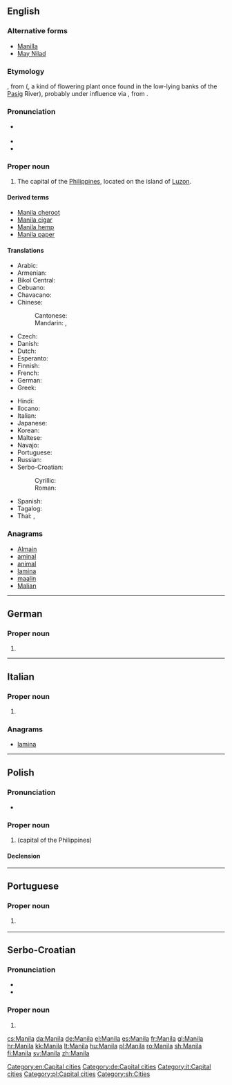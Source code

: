 {{also|manila|Mǎnílā|manilla}}
==English==

{{wikipedia}}

===Alternative forms===
* [[Manilla]] {{qualifier|nonstandard}}
* [[May Nilad]] {{qualifier|historical}}

===Etymology===
{{etyl|tl|en}} {{term|Maynila|lang=tl}}, from {{term|may nilad|lang=tl}} ({{term|may||there is|lang=tl}}, {{term|nilad|lang=tl}} a kind of flowering plant once found in the low-lying banks of the [[Pasig]] River), probably under influence via {{etyl|es|en}}, from {{term|امان الله|أمان الله|sc=Arab|tr=amān Allāh|God’s protection|lang=ar}}.

===Pronunciation===
* {{a|UK|US}} {{IPA|/məˈnɪl.ə/}}
* {{hyphenation|ma|nila|lang=en}}
* {{rhymes|ɪlə}}

===Proper noun===
{{en-proper noun}}

# The capital of the [[Philippines]], located on the island of [[Luzon]].

====Derived terms====
* [[Manila cheroot]]
* [[Manila cigar]]
* [[Manila hemp]]
* [[Manila paper]]

====Translations====
{{trans-top|capital of the Philippines}}
* Arabic: {{t|ar|مانيلا|f|tr=maniila}}
* Armenian: {{t|hy|Մանիլա|tr=Manila}}
* Bikol Central: {{t|bcl|Manila}}
* Cebuano: {{t|ceb|Manila}}
* Chavacano: {{t|cbk|Manila}}
* Chinese:
*: Cantonese: {{t|yue|馬尼拉|tr=maa5 nei4 laai1|sc=Hani}}
*: Mandarin: {{t|cmn|馬尼拉|sc=Hani}},  {{t+|cmn|马尼拉|tr=Mǎnílā|sc=Hani}}
* Czech: {{t+|cs|Manila|f}}
* Danish: {{t+|da|Manila}}
* Dutch: {{t|nl|Manilla}}
* Esperanto: {{t|eo|Manilo}}
* Finnish: {{t+|fi|Manila}}
* French: {{t+|fr|Manille|f}}
* German: {{t+|de|Manila|n}}
* Greek: {{t+|el|Μανίλα|f|tr=Maníla}}
{{trans-mid}}
* Hindi: {{t|hi|मनीला|tr=Manīlā}}
* Ilocano: {{t|ilo|Manila}}
* Italian: {{t|it|Manila|f}}
* Japanese: {{t|ja|マニラ|tr=Manira}}
* Korean: {{t+|ko|마닐라|tr=Manilla|sc=Hang}}
* Maltese: {{t|mt|Manila|f}}
* Navajo: {{t|nv|Manííla}}
* Portuguese: {{t|pt|Manila|f}}
* Russian: {{t|ru|Манила|f|tr=Maníla}}
* Serbo-Croatian:
*: Cyrillic: {{t|sh|Манила|f}}
*: Roman: {{t+|sh|Manila|f}}
* Spanish: {{t+|es|Manila|f}}
* Tagalog: {{t|tl|Maynila}}
* Thai: {{t|th|มะนิลา|tr=má-ní-laa}}, {{t|th|กรุงมะนิลา|tr=grung-má-ní-laa}}
{{trans-bottom}}

===Anagrams===
* [[Almain#English|Almain]]
* [[aminal#English|aminal]]
* [[animal#English|animal]]
* [[lamina#English|lamina]]
* [[maalin#English|maalin]]
* [[Malian#English|Malian]]

[[Category:en:Capital cities]]

----

==German==

===Proper noun===
{{de-proper noun}}

# {{l|en|Manila}}

[[Category:de:Capital cities]]

----

==Italian==

===Proper noun===
{{it-proper noun|g=f}}

# {{l|en|Manila}}

===Anagrams===
* [[lamina#Italian|lamina]]

[[Category:it:Capital cities]]

----

==Polish==
{{wikipedia|lang=pl}}

===Pronunciation===
* {{audio|Pl-Manila.ogg|audio|lang=pl}}

===Proper noun===
{{head|pl|proper noun|g=f}}

# {{l|en|Manila}} (capital of the Philippines)

====Declension====
{{pl-decl-noun-sing|Manila|Manili|Manili|Manilę|Manilą|Manili|Manilo}}

[[Category:pl:Capital cities]]

----

==Portuguese==

===Proper noun===
{{pt-proper noun|f}}

# {{l/en|Manila}} {{gloss|capital of the Philippines}}

----

==Serbo-Croatian==
{{wikipedia|lang=sh}}

===Pronunciation===
* {{IPA|/mânila/|lang=sh}}
* {{hyphenation|Ma|ni|la|lang=sh}}

===Proper noun===
{{sh-proper noun|g=f|head=Mȁnila|r|Манила|Ма̏нила}}

# {{l|en|Manila}}

[[Category:sh:Cities]]

[[cs:Manila]]
[[da:Manila]]
[[de:Manila]]
[[el:Manila]]
[[es:Manila]]
[[fr:Manila]]
[[gl:Manila]]
[[hr:Manila]]
[[kk:Manila]]
[[lt:Manila]]
[[hu:Manila]]
[[pl:Manila]]
[[ro:Manila]]
[[sh:Manila]]
[[fi:Manila]]
[[sv:Manila]]
[[zh:Manila]]